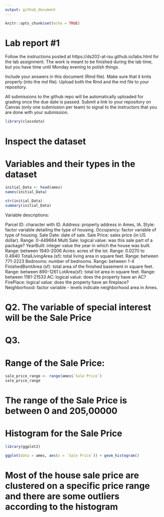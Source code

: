 ```yaml
---
output: github_document
---
```


<!-- README.md is generated from README.Rmd. Please edit the README.Rmd file -->


```r
knitr::opts_chunk$set(echo = TRUE)
```

# Lab report #1

Follow the instructions posted at https://ds202-at-isu.github.io/labs.html for the lab assignment. The work is meant to be finished during the lab time, but you have time until Monday evening to polish things.

Include your answers in this document (Rmd file). Make sure that it knits properly (into the md file). Upload both the Rmd and the md file to your repository.  

All submissions to the github repo will be automatically uploaded for grading once the due date is passed.
Submit a link to your repository on Canvas (only one submission per team) to signal to the instructors that you are done with your submission.

```r
library(classdata)

```


# Inspect the dataset

# Variables and their types in the dataset
```r

initial_Data <- head(ames)
names(initial_Data)
```
```r
str(initial_Data)
summary(initial_Data)
```
Variable descriptions:

Parcel ID: character with ID.
Address: property address in Ames, IA.
Style: factor variable detailing the type of housing.
Occupancy: factor variable of type of housing.
Sale Date: date of sale.
Sale Price:
  sales price (in US dollar). 
  Range: 0-449664
Multi Sale: logical value: was this sale part of a package?
YearBuilt: 
  integer value the year in which the house was built.
  Range: between 1940-2006
Acres: 
  acres of the lot.
  Range: 0.0270 to 0.4940
TotalLivingArea (sf): 
  total living area in square feet.
  Range: between 771-2223
Bedrooms: 
  number of bedrooms.
  Range: between 1-4
FinishedBsmtArea (sf): 
  total area of the finished basement in square feet.
  Range: between 890-1261
LotArea(sf): 
  total lot area in square feet.
  Range: between 1181-21533 
AC: logical value: does the property have an AC?
FirePlace: logical value: does the property have an fireplace?
Neighborhood: factor variable - levels indicate neighborhood area in Ames. 

# Q2. The variable of special interest will be the Sale Price


# Q3. 
# Range of the Sale Price:
```r

sale_price_range <- range(ames$`Sale Price`)
sale_price_range


```
# The range of the Sale Price is between 0 and 205,00000

# Histogram for the Sale Price
```r

library(ggplot2)

ggplot(data = ames, aes(x = `Sale Price`)) + geom_histogram()

```
# Most of the house sale price are clustered on a specific price range and there are some outliers according to the histogram






